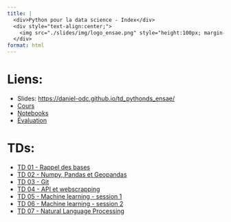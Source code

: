 ```yaml
---
title: |
  <div>Python pour la data science - Index</div>
  <div style="text-align:center;">
    <img src="./slides/img/logo_ensae.png" style="height:100px; margin-right:10px;">    
  </div>
format: html 
---
```


# Liens: 

- Slides: [https://daniel-odc.github.io/td_pythonds_ensae/](https://daniel-odc.github.io/td_pythonds_ensae/)
- [Cours](https://pythonds.linogaliana.fr/content/getting-started/)
- [Notebooks](https://github.com/linogaliana/python-datascientist-notebooks/tree/main/notebooks)
- [Évaluation](https://pythonds.linogaliana.fr/content/annexes/evaluation)

# TDs:

- [TD 01 - Rappel des bases](./slides/01_rappels_base.html)
- [TD 02 - Numpy, Pandas et Geopandas](./slides/02_numpy_pandas_geopandas.html)
- [TD 03 - Git](./slides/03_git.html)
- [TD 04 - API et webscrapping](./slides/04_API_webscrapping.html)
- [TD 05 - Machine learning - session 1](./slides/05_ML_session1.html)
- [TD 06 - Machine learning - session 2](./slides/06_ML_session2.html)
- [TD 07 - Natural Language Processing](./slides/07_NLP.html)